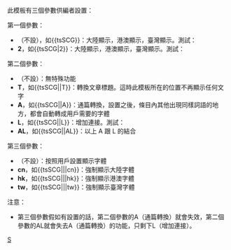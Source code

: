 <includeonly>{{tsMultiple
| select={{{1}}}
| type={{{2}}}
| varselect={{{3}}}
| link=塞爾維亞與蒙特內哥羅
| cndefault=塞尔维亚和黑山
| hkdefault=塞爾維亞和黑山
| twdefault=塞爾維亞與蒙特內哥羅
| opt1=2
| cn1=塞黑
| hk1=塞黑
| tw1=塞蒙
}}</includeonly><noinclude>
此模板有三個參數供編者設置：

第一個參數：
*（不設），如<nowiki>{{tsSCG}}</nowiki>：大陸顯示'''{{tsSCG|||cn}}'''，港澳顯示'''{{tsSCG|||hk}}'''，臺灣顯示'''{{tsSCG|||tw}}'''。測試：{{tsSCG}}
* '''2'''，如<nowiki>{{tsSCG|2}}</nowiki>：大陸顯示'''{{tsSCG|2||cn}}'''，港澳顯示'''{{tsSCG|2||hk}}'''，臺灣顯示'''{{tsSCG|2||tw}}'''。測試：{{tsSCG|2}}

第二個參數：
*（不設）：無特殊功能
* '''T'''，如<nowiki>{{tsSCG||T}}</nowiki>：轉換文章標題。這時此模板所在的位置不再顯示任何文字
* '''A'''，如<nowiki>{{tsSCG||A}}</nowiki>：通篇轉換，設置之後，條目內其他出現同樣詞語的地方，都會自動轉成用戶需要的字體
* '''L'''，如<nowiki>{{tsSCG||L}}</nowiki>：增加連接。測試：{{tsSCG||L}}
* '''AL'''，如<nowiki>{{tsSCG||AL}}</nowiki>：以上 A 跟 L 的結合 

第三個參數：
*（不設）：按照用戶設置顯示字體
*  '''cn'''，如<nowiki>{{tsSCG|||cn}}</nowiki>：強制顯示大陸字體
*  '''hk'''，如<nowiki>{{tsSCG|||hk}}</nowiki>：強制顯示港澳字體
*  '''tw'''，如<nowiki>{{tsSCG|||tw}}</nowiki>：強制顯示臺灣字體

注意：
* 第三個參數假如有設置的話，第二個參數的A（通篇轉換）就會失效，第二個參數的AL就會失去A（通篇轉換）的功能，只剩下L（增加連接）。

[[Category:嵌入式繁簡轉換模板|S]]</noinclude>